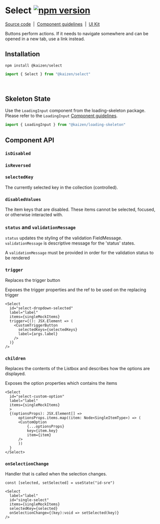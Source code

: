 <!-- Select.mdx -->



# Select [![npm version](https://flat.badgen.net/npm/v/@kaizen/select)](https://www.npmjs.com/package/@kaizen/select)

[Source code](https://github.com/cultureamp/kaizen-design-system/tree/master/packages/select)
&nbsp;|&nbsp;
[Component guidelines](https://cultureamp.design/components/select/)
&nbsp;|&nbsp;
[UI Kit](https://www.figma.com/file/eZKEE5kXbEMY3lx84oz8iN/%E2%9D%A4%EF%B8%8F-UI-Kit%3A-Heart?node-id=1929%3A25645&t=aMLAgyFcBCmUQ6rG-0)

Buttons perform actions. If it needs to navigate somewhere and can be opened in a new tab, use a link instead.

<Canvas>
  <Story id="components-select-select-docs-stories-base" height="500px" />
</Canvas>

## Installation

```
npm install @kaizen/select
```
```jsx
import { Select } from "@kaizen/select"
```

<br />

## Skeleton State

Use the `LoadingInput` component from the loading-skeleton package. Please refer to the `LoadingInput` [Component guidelines](https://cultureamp.design/components/loading-skeleton/).

```jsx
import { LoadingInput } from "@kaizen/loading-skeleton"
```
<Canvas>
  <Story id="components-select-select-docs-stories-skeleton-state"/>
</Canvas>

## Component API
<ArgsTable story="." />

### `isDisabled`

<Canvas>
  <Story id="components-select-select-docs-stories-disabled" />
</Canvas>

### `isReversed`

<Canvas>
  <Story id="components-select-select-docs-stories-reversed" />
</Canvas>

### `selectedKey`

The currently selected key in the collection (controlled).

<Canvas>
  <Story id="components-select-select-docs-stories-selected-key" height="500px" />
</Canvas>

### `disabledValues`

The item keys that are disabled. These items cannot be selected, focused, or otherwise interacted with.

<Canvas>
  <Story id="components-select-select-docs-stories-disabled-value" height="500px" />
</Canvas>

### `status` and `validationMessage`

`status` updates the styling of the validation FieldMessage.
`validationMessage` is descriptive message for the 'status' states.

A `validationMessage` must be provided in order for the validation status to be rendered

<Canvas>
  <Story id="components-select-select-docs-stories-validation" />
</Canvas>


### `trigger`
Replaces the trigger button

Exposes the trigger properties and the ref to be used on the replacing trigger 

```tsx
<Select
  id="select-dropdown-selected"
  label="label"
  items={singleMockItems}
  trigger={(): JSX.Element => (
    <CustomTriggerButton
      selectedKeys={selectedKeys}
      label={args.label}
    />
  )}
/>
```

### `children`
Replaces the contents of the Listbox and describes how the options are displayed.

Exposes the option properties which contains the items

```tsx
<Select
  id="select-custom-option"
  label="label"
  items={singleMockItems}
  >
  {(optionsProps): JSX.Element[] =>
      optionsProps.items.map((item: Node<SingleItemType>) => (
      <CustomOption
          {...optionsProps}
          key={item.key}
          item={item}
      />
      ))
  }
</Select>
```

### `onSelectionChange`
Handler that is called when the selection changes.

```tsx
const [selected, setSelected] = useState("id-sre")

<Select
  label="label"
  id="single-select"
  items={singleMockItems}
  selectedKey={selected}
  onSelectionChange={(key):void => setSelected(key)}
/>
```
